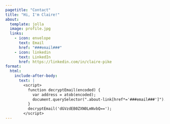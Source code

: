 ```yaml
---
pagetitle: "Contact"
title: "Hi, I'm Claire!"
about:
  template: jolla
  image: profile.jpg
  links:
    - icon: envelope
      text: Email
      href: "###email###"
    - icon: linkedin
      text: LinkedIn
      href: https://linkedin.com/in/claire-pike
format:
  html:
    include-after-body:
      text: |
        <script>
          function decryptEmail(encoded) {
            var address = atob(encoded);
            document.querySelector(".about-link[href*='###email###']").href = "mailto:" + address;
          }
          decryptEmail('dGVzdEB0ZXN0LmNvbQ==');
        </script>
---
```

